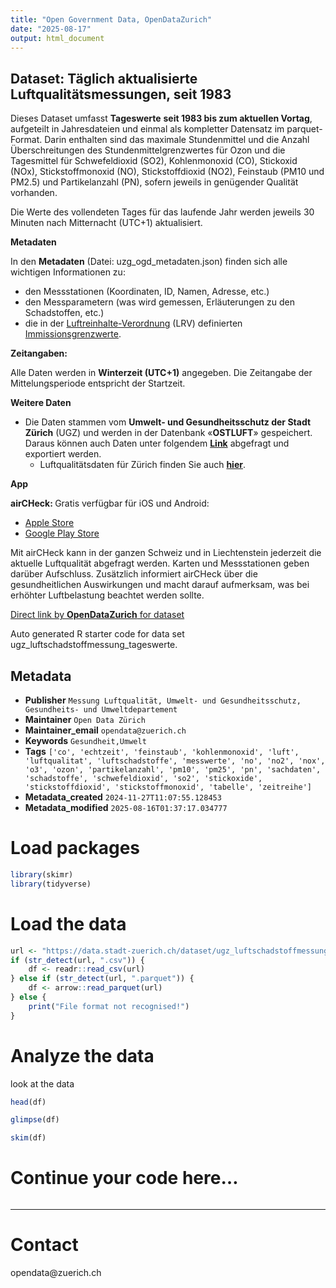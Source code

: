 ```yaml
---
title: "Open Government Data, OpenDataZurich"
date: "2025-08-17"
output: html_document
---
```


## Dataset: Täglich aktualisierte Luftqualitätsmessungen, seit 1983


Dieses Dataset umfasst **Tageswerte** **seit 1983 bis zum aktuellen Vortag**, aufgeteilt in Jahresdateien und einmal als kompletter Datensatz im parquet-Format. Darin enthalten sind das maximale Stundenmittel und die Anzahl Überschreitungen des Stundenmittelgrenzwertes für Ozon und die Tagesmittel für Schwefeldioxid (SO2), Kohlenmonoxid (CO), Stickoxid (NOx), Stickstoffmonoxid (NO), Stickstoffdioxid (NO2), Feinstaub (PM10 und PM2.5) und Partikelanzahl (PN), sofern jeweils in genügender Qualität vorhanden.

Die Werte des vollendeten Tages für das laufende Jahr werden jeweils 30 Minuten nach Mitternacht (UTC+1) aktualisiert.


**Metadaten**


In den **Metadaten** (Datei: uzg_ogd_metadaten.json) finden sich alle wichtigen Informationen zu:

- den Messstationen (Koordinaten, ID, Namen, Adresse, etc.)
- den Messparametern (was wird gemessen, Erläuterungen zu den Schadstoffen, etc.)
- die in der [Luftreinhalte-Verordnung](https://www.admin.ch/opc/de/classified-compilation/19850321/index.html) (LRV) definierten [Immissionsgrenzwerte](https://www.admin.ch/opc/de/classified-compilation/19850321/index.html#app7ahref0).


[]()

**Zeitangaben:**


Alle Daten werden in **Winterzeit (UTC+1)** angegeben. Die Zeitangabe der Mittelungsperiode entspricht der Startzeit.



[]()

**Weitere Daten**

* Die Daten stammen vom **Umwelt- und Gesundheitsschutz der Stadt Zürich** (UGZ) und werden in der Datenbank «**OSTLUFT**» gespeichert. Daraus können auch  Daten unter folgendem [**Link**](https://www.ostluft.ch/index.php?id=datenabfragen) abgefragt und exportiert werden.
  * Luftqualitätsdaten für Zürich finden Sie auch [**hier**](https://www.stadt-zuerich.ch/de/politik-und-verwaltung/statistik-und-daten/daten/umwelt-und-energie/klima.html).


[]()

**App**

**airCHeck: **Gratis verfügbar für iOS und Android:

  * [Apple Store](https://itunes.apple.com/ch/app/aircheck/id577766644)
  * [Google Play Store](https://play.google.com/store/apps/details?id=ch.ti.oasi.android.airquality)

Mit airCHeck kann in der ganzen Schweiz und in Liechtenstein jederzeit die aktuelle Luftqualität abgefragt werden. Karten und Messstationen geben darüber Aufschluss. Zusätzlich informiert airCHeck über die gesundheitlichen Auswirkungen und macht darauf aufmerksam, was bei erhöhter Luftbelastung beachtet werden sollte.


[]()



[Direct link by **OpenDataZurich** for dataset](https://data.stadt-zuerich.ch/dataset/ugz_luftschadstoffmessung_tageswerte)

Auto generated R starter code for data set ugz_luftschadstoffmessung_tageswerte.

## Metadata

- **Publisher** `Messung Luftqualität, Umwelt- und Gesundheitsschutz, Gesundheits- und Umweltdepartement`
- **Maintainer** `Open Data Zürich`
- **Maintainer_email** `opendata@zuerich.ch`
- **Keywords** `Ge­sund­heit,Umwelt`
- **Tags** `['co', 'echtzeit', 'feinstaub', 'kohlenmonoxid', 'luft', 'luftqualitat', 'luftschadstoffe', 'messwerte', 'no', 'no2', 'nox', 'o3', 'ozon', 'partikelanzahl', 'pm10', 'pm25', 'pn', 'sachdaten', 'schadstoffe', 'schwefeldioxid', 'so2', 'stickoxide', 'stickstoffdioxid', 'stickstoffmonoxid', 'tabelle', 'zeitreihe']`
- **Metadata_created** `2024-11-27T11:07:55.128453`
- **Metadata_modified** `2025-08-16T01:37:17.034777`


# Load packages

```r
library(skimr)
library(tidyverse)
```

# Load the data

```r
url <- "https://data.stadt-zuerich.ch/dataset/ugz_luftschadstoffmessung_tageswerte/download/ugz_ogd_air_d1_2020.csv"
if (str_detect(url, ".csv")) {
    df <- readr::read_csv(url)
} else if (str_detect(url, ".parquet")) {
    df <- arrow::read_parquet(url)
} else {
    print("File format not recognised!")
}
```

# Analyze the data

look at the data
```r
head(df)
```

```r
glimpse(df)
```

```r
skim(df)
```

# Continue your code here...

```r

```

------------------------------------------------------------------------

# Contact

opendata@zuerich.ch
